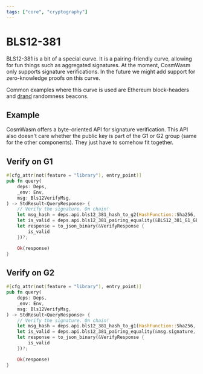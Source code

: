 ```yaml
---
tags: ["core", "cryptography"]
---
```



# BLS12-381

BLS12-381 is a bit of a special curve. It is a pairing-friendly curve, allowing
for fun things such as aggregated signatures. At the moment, CosmWasm only
supports signature verifications. In the future we might add support for
zero-knowledge proofs on this curve.

Common examples where this curve is used are Ethereum block-headers and [drand]
randomness beacons.

## Example

CosmWasm offers a byte-oriented API for signature verification. This API also
doesn't care whether the public key is part of the G1 or G2 group (same for the
other components). They just have to somehow fit together.

## Verify on G1

```rust filename="contract.rs" template="core"
#[cfg_attr(not(feature = "library"), entry_point)]
pub fn query(
    deps: Deps,
    _env: Env,
    msg: Bls12VerifyMsg,
) -> StdResult<QueryResponse> {
    // Verify the signature. On chain!
    let msg_hash = deps.api.bls12_381_hash_to_g2(HashFunction::Sha256, &msg.msg, &msg.dst)?;
    let is_valid = deps.api.bls12_381_pairing_equality(&BLS12_381_G1_GENERATOR, &msg.signature, &msg.pubkey, &msg_hash)?;
    let response = to_json_binary(&VerifyResponse {
        is_valid
    })?;

    Ok(response)
}
```

## Verify on G2

```rust filename="contract.rs" template="core"
#[cfg_attr(not(feature = "library"), entry_point)]
pub fn query(
    deps: Deps,
    _env: Env,
    msg: Bls12VerifyMsg,
) -> StdResult<QueryResponse> {
    // Verify the signature. On chain!
    let msg_hash = deps.api.bls12_381_hash_to_g1(HashFunction::Sha256, &msg.msg, &msg.dst)?;
    let is_valid = deps.api.bls12_381_pairing_equality(&msg.signature, &BLS12_381_G2_GENERATOR, &msg.pubkey, &msg_hash)?;
    let response = to_json_binary(&VerifyResponse {
        is_valid
    })?;

    Ok(response)
}
```

[drand]: https://drand.love/
